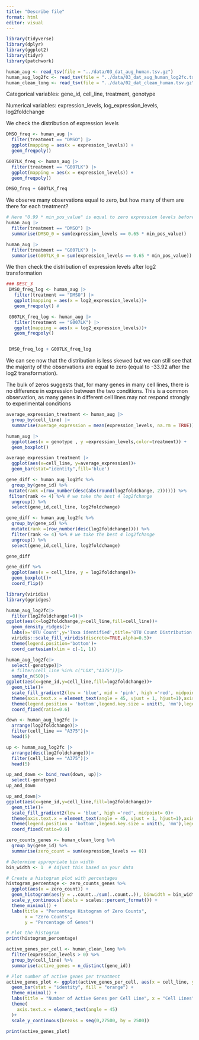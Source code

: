 ```yaml
---
title: "Describe file"
format: html
editor: visual
---
```


```r
library(tidyverse)
library(dplyr)
library(ggplot2)
library(tidyr)
library(patchwork)

human_aug <- read_tsv(file = "../data/03_dat_aug_human.tsv.gz")
human_aug_log2fc <- read_tsv(file = "../data/03_dat_aug_human_log2fc.tsv.gz")
human_clean_long <- read_tsv(file = "../data/02_dat_clean_human.tsv.gz")
```

Categorical variables: gene_id, cell_line, treatment, genotype

Numerical variables: expression_levels, log_expression_levels, log2foldchange

We check the distribution of expression levels

```r
DMSO_freq <- human_aug |> 
  filter(treatment == "DMSO") |> 
  ggplot(mapping = aes(x = expression_levels)) +
  geom_freqpoly()

G007LK_freq <- human_aug |>
  filter(treatment == "G007LK") |> 
  ggplot(mapping = aes(x = expression_levels)) +
  geom_freqpoly()

DMSO_freq + G007LK_freq
```

We observe many observations equal to zero, but how many of them are there for each treatment?

```r
# Here "0.99 * min_pos_value" is equal to zero expression levels before adding the offset 
human_aug |> 
  filter(treatment == "DMSO") |> 
  summarise(DMSO_0 = sum(expression_levels == 0.65 * min_pos_value))

human_aug |>
  filter(treatment == "G007LK") |> 
  summarise(G007LK_0 = sum(expression_levels == 0.65 * min_pos_value))
```

We then check the distribution of expression levels after log2 transformation

```r
### DESC_3
 DMSO_freq_log <- human_aug |>
   filter(treatment == "DMSO") |>
   ggplot(mapping = aes(x = log2_expression_levels))+
   geom_freqpoly() #

 G007LK_freq_log <- human_aug |>
   filter(treatment == "G007LK") |>
   ggplot(mapping = aes(x = log2_expression_levels))+
   geom_freqpoly()


 DMSO_freq_log + G007LK_freq_log
```

We can see now that the distribution is less skewed but we can still see that the majority of the observations are equal to zero (equal to -33.92 after the log2 transformation).

The bulk of zeros suggests that, for many genes in many cell lines, there is no difference in expression between the two conditions. This is a common observation, as many genes in different cell lines may not respond strongly to experimental conditions

```r
average_expression_treatment <- human_aug |>
  group_by(cell_line) |>
  summarise(average_expression = mean(expression_levels, na.rm = TRUE))

human_aug |> 
  ggplot(aes(x = genotype , y =expression_levels,color=treatment)) +
  geom_boxplot()

average_expression_treatment |>
  ggplot(aes(x=cell_line, y=average_expression))+
  geom_bar(stat="identity",fill='blue')
```

```r
gene_diff <- human_aug_log2fc %>%
  group_by(gene_id) %>%
 mutate(rank =(row_number(desc(abs(round(log2foldchange, 2)))))) %>%
 filter(rank <= 4) %>% # we take the best 4 log2fchange
  ungroup() %>%
  select(gene_id,cell_line, log2foldchange)
```

```r

gene_diff <- human_aug_log2fc %>%
  group_by(gene_id) %>%
  mutate(rank =(row_number(desc(log2foldchange)))) %>%
  filter(rank <= 4) %>% # we take the best 4 log2fchange
  ungroup() %>%
  select(gene_id,cell_line, log2foldchange) 

gene_diff
```

```r
gene_diff %>% 
  ggplot(aes(x = cell_line, y = log2foldchange))+
  geom_boxplot()+
  coord_flip()
```

```r
library(viridis)
library(ggridges)

human_aug_log2fc|>
  filter(log2foldchange!=0)|>
ggplot(aes(x=log2foldchange,y=cell_line,fill=cell_line))+
  geom_density_ridges()+
  labs(x='OTU Count',y='Taxa identified',title='OTU Count Distribution for 5 Taxa Stratified on Site',caption='Data from blah blah')+
  viridis::scale_fill_viridis(discrete=TRUE,alpha=0.5)+
  theme(legend.position='bottom')+
  coord_cartesian(xlim = c(-1, 1))

```

```r
human_aug_log2fc|>
  select(-genotype)|>
  # filter(cell_line %in% c("LOX","A375"))|>
  sample_n(50)|>
ggplot(aes(x=gene_id,y=cell_line,fill=log2foldchange))+
  geom_tile()+
  scale_fill_gradient2(low = 'blue', mid = 'pink', high ='red', midpoint= 0)+
  theme(axis.text.x = element_text(angle = 45, vjust = 1, hjust=1),axis.text=element_text(size=4),axis.title=element_text(size=5))+
  theme(legend.position = 'bottom',legend.key.size = unit(5, 'mm'),legend.title=element_text(size=5),legend.text=element_text(size=5))+
  coord_fixed(ratio=0.6)
```

```r
down <- human_aug_log2fc |>
  arrange(log2foldchange)|>
  filter(cell_line == "A375")|>
  head(5)

up <- human_aug_log2fc |>
  arrange(desc(log2foldchange))|>
  filter(cell_line == "A375")|>
  head(5)

up_and_down <- bind_rows(down, up)|>
  select(-genotype)
up_and_down

up_and_down|>
ggplot(aes(x=gene_id,y=cell_line,fill=log2foldchange))+
  geom_tile()+
  scale_fill_gradient2(low = 'blue', high ='red', midpoint= 0)+
  theme(axis.text.x = element_text(angle = 45, vjust = 1, hjust=1),axis.text=element_text(size=4),axis.title=element_text(size=5))+
  theme(legend.position = 'bottom',legend.key.size = unit(5, 'mm'),legend.title=element_text(size=5),legend.text=element_text(size=5))+
  coord_fixed(ratio=0.6)
```

```r
zero_counts_genes <- human_clean_long %>%
  group_by(gene_id) %>%
  summarise(zero_count = sum(expression_levels == 0))

# Determine appropriate bin width
bin_width <- 1  # Adjust this based on your data

# Create a histogram plot with percentages
histogram_percentage <- zero_counts_genes %>%
  ggplot(aes(x = zero_count)) +
  geom_histogram(aes(y = ..count../sum(..count..)), binwidth = bin_width, fill = "green") +
  scale_y_continuous(labels = scales::percent_format()) +
  theme_minimal() +
  labs(title = "Percentage Histogram of Zero Counts",
       x = "Zero Counts",
       y = "Percentage of Genes")

# Plot the histogram
print(histogram_percentage)
```

```r
active_genes_per_cell <- human_clean_long %>%
  filter(expression_levels > 0) %>%
  group_by(cell_line) %>%
  summarise(active_genes = n_distinct(gene_id))

# Plot number of active genes per treatment
active_genes_plot <- ggplot(active_genes_per_cell, aes(x = cell_line, y = active_genes)) +
  geom_bar(stat = "identity", fill = "orange") +
  theme_minimal() +
  labs(title = "Number of Active Genes per Cell Line", x = "Cell Lines", y = "Number of Active Genes")+
  theme(
    axis.text.x = element_text(angle = 45)
  )+
  scale_y_continuous(breaks = seq(0,27500, by = 2500))

print(active_genes_plot)
```
